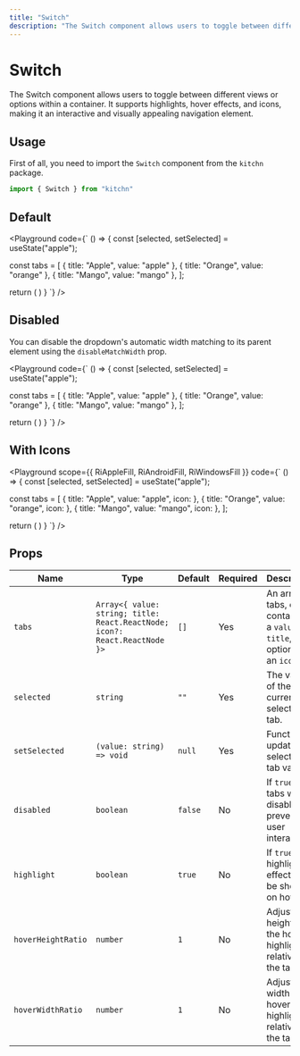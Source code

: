 ```yaml
---
title: "Switch"
description: "The Switch component allows users to toggle between different views or options within a container. It supports highlights, hover effects, and icons."
---
```



# Switch

The Switch component allows users to toggle between different views or options within a container. It supports highlights, hover effects, and icons, making it an interactive and visually appealing navigation element.

## Usage

First of all, you need to import the `Switch` component from the `kitchn` package.

```js
import { Switch } from "kitchn"
```

## Default

<Playground
  code={`
() => {
  const [selected, setSelected] = useState("apple");

  const tabs = [
    { title: "Apple", value: "apple" },
    { title: "Orange", value: "orange" },
    { title: "Mango", value: "mango" },
  ];

  return (
    <Container align="flex-start">
      <Switch
        tabs={tabs}
        selected={selected}
        setSelected={setSelected}
      />
    </Container>
  )
}
`}
/>

## Disabled

You can disable the dropdown's automatic width matching to its parent element using the `disableMatchWidth` prop.

<Playground
  code={`
() => {
  const [selected, setSelected] = useState("apple");

  const tabs = [
    { title: "Apple", value: "apple" },
    { title: "Orange", value: "orange" },
    { title: "Mango", value: "mango" },
  ];

  return (
    <Container align="flex-start">
      <Switch
        tabs={tabs}
        selected={selected}
        setSelected={setSelected}
        disabled
      />
    </Container>
  )
}
`}
/>

## With Icons


<Playground
  scope={{ RiAppleFill, RiAndroidFill, RiWindowsFill }}
  code={`
() => {
  const [selected, setSelected] = useState("apple");

  const tabs = [
    { title: "Apple", value: "apple", icon: <RiAppleFill /> },
    { title: "Orange", value: "orange", icon: <RiAndroidFill /> },
    { title: "Mango", value: "mango", icon: <RiWindowsFill /> },
  ];

  return (
    <Container align="flex-start">
      <Switch
        tabs={tabs}
        selected={selected}
        setSelected={setSelected}
      />
    </Container>
  )
}
`}
/>

## Props

| Name | Type | Default | Required | Description
|------|------|---------|----------|-------------
| `tabs` | `Array<{ value: string; title: React.ReactNode; icon?: React.ReactNode }>` | `[]` | Yes | An array of tabs, each containing a `value`, `title`, and optionally an `icon`.
| `selected` | `string` | `""` | Yes | The value of the currently selected tab.
| `setSelected` | `(value: string) => void`  | `null` | Yes | Function to update the selected tab value.
| `disabled` | `boolean` | `false` | No | If `true`, all tabs will be disabled, preventing user interaction.
| `highlight` | `boolean` | `true` | No | If `true`, a highlight effect will be shown on hover.
| `hoverHeightRatio` | `number` | `1` | No | Adjusts the height of the hover highlight relative to the tab.
| `hoverWidthRatio` | `number` | `1` | No | Adjusts the width of the hover highlight relative to the tab.
